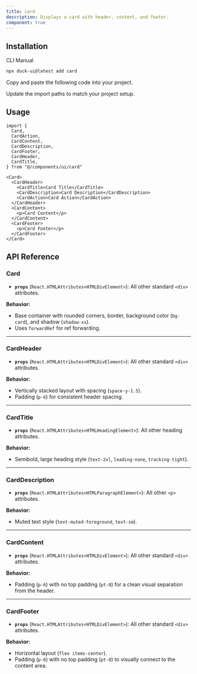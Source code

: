 ```yaml
---
title: card
description: Displays a card with header, content, and footer.
component: true
---
```


<ComponentPreview name="card-1" description="A card with a form" />

## Installation

<Tabs defaultValue="cli">

<TabsList>
  <TabsTrigger value="cli">CLI</TabsTrigger>
  <TabsTrigger value="manual">Manual</TabsTrigger>
</TabsList>
<TabsContent value="cli">

```bash
npx duck-ui@latest add card
```

</TabsContent>

<TabsContent value="manual">

<Steps>

<Step>Copy and paste the following code into your project.</Step>

<ComponentSource name="card" title="components/ui/card.tsx" />

<Step>Update the import paths to match your project setup.</Step>

</Steps>

</TabsContent>

</Tabs>

## Usage

```tsx showLineNumbers
import {
  Card,
  CardAction,
  CardContent,
  CardDescription,
  CardFooter,
  CardHeader,
  CardTitle,
} from "@/components/ui/card"
```

```tsx showLineNumbers
<Card>
  <CardHeader>
    <CardTitle>Card Title</CardTitle>
    <CardDescription>Card Description</CardDescription>
    <CardAction>Card Action</CardAction>
  </CardHeader>
  <CardContent>
    <p>Card Content</p>
  </CardContent>
  <CardFooter>
    <p>Card Footer</p>
  </CardFooter>
</Card>
```

<ComponentPreview name="card-2" description="A card with a form" />


## API Reference

### **Card**

* **`props`** (`React.HTMLAttributes<HTMLDivElement>`): All other standard `<div>` attributes.

**Behavior:**

* Base container with rounded corners, border, background color (`bg-card`), and shadow (`shadow-xs`).
* Uses `forwardRef` for ref forwarding.

---

### **CardHeader**

* **`props`** (`React.HTMLAttributes<HTMLDivElement>`): All other standard `<div>` attributes.

**Behavior:**

* Vertically stacked layout with spacing (`space-y-1.5`).
* Padding (`p-6`) for consistent header spacing.

---

### **CardTitle**

* **`props`** (`React.HTMLAttributes<HTMLHeadingElement>`): All other heading attributes.

**Behavior:**

* Semibold, large heading style (`text-2xl`, `leading-none`, `tracking-tight`).

---

### **CardDescription**

* **`props`** (`React.HTMLAttributes<HTMLParagraphElement>`): All other `<p>` attributes.

**Behavior:**

* Muted text style (`text-muted-foreground`, `text-sm`).

---

### **CardContent**

* **`props`** (`React.HTMLAttributes<HTMLDivElement>`): All other standard `<div>` attributes.

**Behavior:**

* Padding (`p-6`) with no top padding (`pt-0`) for a clean visual separation from the header.

---

### **CardFooter**

* **`props`** (`React.HTMLAttributes<HTMLDivElement>`): All other standard `<div>` attributes.

**Behavior:**

* Horizontal layout (`flex items-center`).
* Padding (`p-6`) with no top padding (`pt-0`) to visually connect to the content area.

